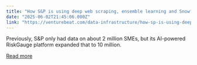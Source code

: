 ```yaml
---
title: "How S&P is using deep web scraping, ensemble learning and Snowflake architecture to collect 5X more data on SMEs"
date: "2025-06-02T21:45:06.000Z"
link: "https://venturebeat.com/data-infrastructure/how-sp-is-using-deep-web-scraping-ensemble-learning-and-snowflake-architecture-to-collect-5x-more-data-on-smes/"
---
```


Previously, S&#038;P only had data on about 2 million SMEs, but its AI-powered RiskGauge platform expanded that to 10 million.  

[Read more](https://venturebeat.com/data-infrastructure/how-sp-is-using-deep-web-scraping-ensemble-learning-and-snowflake-architecture-to-collect-5x-more-data-on-smes/)

